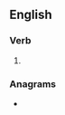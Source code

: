 {{also|consolidâtes}}
==English==

===Verb===
{{head|en|verb form}}

# {{en-third-person singular of|consolidate}}

===Anagrams===
* {{anagrams|en|disconsolate}}